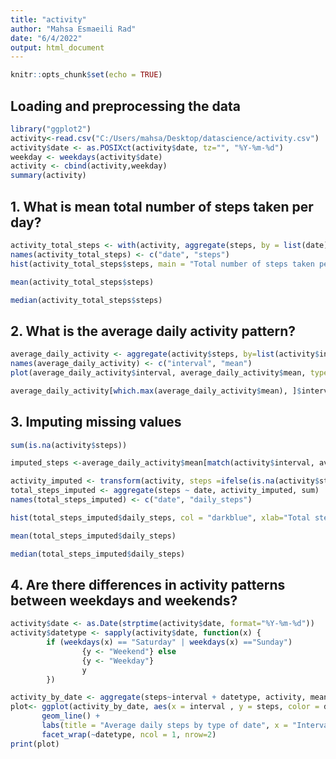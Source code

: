 ```yaml
---
title: "activity"
author: "Mahsa Esmaeili Rad"
date: "6/4/2022"
output: html_document
---
```


```r
knitr::opts_chunk$set(echo = TRUE)
```
## Loading and preprocessing the data
```r
library("ggplot2")
activity<-read.csv("C:/Users/mahsa/Desktop/datascience/activity.csv")
activity$date <- as.POSIXct(activity$date, tz="", "%Y-%m-%d")
weekday <- weekdays(activity$date)
activity <- cbind(activity,weekday)
summary(activity)
```
## 1. What is mean total number of steps taken per day?
```r
activity_total_steps <- with(activity, aggregate(steps, by = list(date), FUN = sum, na.rm = TRUE))
names(activity_total_steps) <- c("date", "steps")
hist(activity_total_steps$steps, main = "Total number of steps taken per day", xlab = "Total steps taken per day", col = "darkblue", ylim = c(0,20), breaks = seq(0,25000, by=2500))
```
```r
mean(activity_total_steps$steps)
```
```r
median(activity_total_steps$steps)
```
## 2. What is the average daily activity pattern?
```r
average_daily_activity <- aggregate(activity$steps, by=list(activity$interval), FUN=mean, na.rm=TRUE)
names(average_daily_activity) <- c("interval", "mean")
plot(average_daily_activity$interval, average_daily_activity$mean, type = "l", col="darkblue", lwd = 2, xlab="Interval", ylab="Average number of steps", main="Average number of steps per intervals")
```
```r
average_daily_activity[which.max(average_daily_activity$mean), ]$interval
```
## 3. Imputing missing values
```r
sum(is.na(activity$steps))
```
```r
imputed_steps <-average_daily_activity$mean[match(activity$interval, average_daily_activity$interval)]
```
```r
activity_imputed <- transform(activity, steps =ifelse(is.na(activity$steps), yes = imputed_steps, no =activity$steps))
total_steps_imputed <- aggregate(steps ~ date, activity_imputed, sum)
names(total_steps_imputed) <- c("date", "daily_steps")
```
```r
hist(total_steps_imputed$daily_steps, col = "darkblue", xlab="Total steps per day", ylim = c(0,30), main = "Total number of steps taken each day", breaks=seq(0,25000,by=2500))
```
```r
mean(total_steps_imputed$daily_steps)
```
```r
median(total_steps_imputed$daily_steps)
```
## 4. Are there differences in activity patterns between weekdays and weekends?
```r
activity$date <- as.Date(strptime(activity$date, format="%Y-%m-%d"))
activity$datetype <- sapply(activity$date, function(x) {
        if (weekdays(x) == "Saturday" | weekdays(x) =="Sunday") 
                {y <- "Weekend"} else 
                {y <- "Weekday"}
                y
        })
```
```r
activity_by_date <- aggregate(steps~interval + datetype, activity, mean, na.rm = TRUE)
plot<- ggplot(activity_by_date, aes(x = interval , y = steps, color = datetype)) +
       geom_line() +
       labs(title = "Average daily steps by type of date", x = "Interval", y = "Average number of steps") +
       facet_wrap(~datetype, ncol = 1, nrow=2)
print(plot)
```
